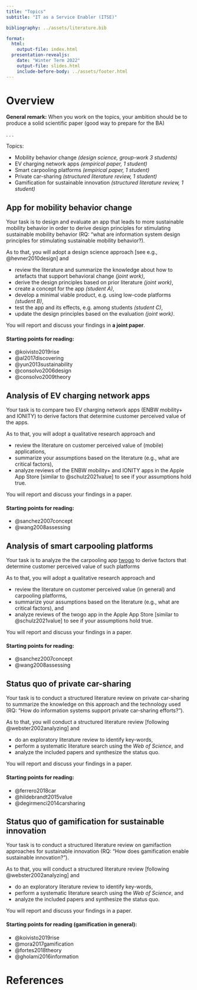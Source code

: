 ```yaml
---
title: "Topics"
subtitle: "IT as a Service Enabler (ITSE)"

bibliography: ../assets/literature.bib

format: 
  html:
    output-file: index.html
  presentation-revealjs:
    date: "Winter Term 2022"
    output-file: slides.html 
    include-before-body: ../assets/footer.html  
---
```



# Overview

**General remark:** When you work on the topics, your ambition should be to produce a solid scientific paper (good way to prepare for the BA)

. . .

Topics:

:::{.incremental}
- Mobility behavior change *(design science, group-work 3 students)*
- EV charging network apps *(empirical paper, 1 student)*
- Smart carpooling platforms *(empirical paper, 1 student)*
- Private car-sharing *(structured literature review, 1 student)*
- Gamification for sustainable innovation *(structured literature review, 1 student)*
:::

## App for mobility behavior change

Your task is to design and evaluate an app that leads to more sustainable mobility behavior in order to derive design principles for stimulating sustainable mobility behavior (RQ: "what are information system design principles for stimulating sustainable mobility behavior?).

As to that, you will adopt a design science approach [see e.g., @hevner2010design] and

- review the literature and summarize the knowledge about how to artefacts that support behavioral change *(joint work)*, 
- derive the design principles based on prior literature *(joint work)*, 
- create a concept for the app *(student A)*, 
- develop a minimal viable product, e.g. using low-code platforms *(student B)*,
- test the app and its effects, e.g. among students *(student C)*,
- update the design principles based on the evaluation *(joint work)*.

You will report and discuss your findings in **a joint paper**.

:::{.notes}
#### Starting points for reading:

- @koivisto2019rise
- @al2017discovering
- @yun2013sustainability
- @consolvo2006design
- @consolvo2009theory
:::

## Analysis of EV charging network apps

Your task is to compare two EV charging network apps (ENBW mobility+ and IONITY) to derive factors that determine customer perceived value of the apps.

As to that, you will adopt a qualitative research approach and

- review the literature on customer perceived value of (mobile) applications,
- summarize your assumptions based on the literature (e.g., what are critical factors),
- analyze reviews of the ENBW mobility+ and IONITY apps in the Apple App Store [similar to @schulz2021value] to see if your assumptions hold true.

You will report and discuss your findings in a paper.

:::{.notes}
#### Starting points for reading:

- @sanchez2007concept
- @wang2008assessing
:::

## Analysis of smart carpooling platforms

Your task is to analyze the the carpooling app [twogo](www.twogo.com) to derive factors that determine customer perceived value of such platforms

As to that, you will adopt a qualitative research approach and

- review the literature on customer perceived value (in general) and carpooling platforms,
- summarize your assumptions based on the literature (e.g., what are critical factors), and
- analyze reviews of the twogo app in the Apple App Store [similar to @schulz2021value] to see if your assumptions hold true.

You will report and discuss your findings in a paper.

:::{.notes}
#### Starting points for reading:

- @sanchez2007concept
- @wang2008assessing
:::

## Status quo of private car-sharing

Your task is to conduct a structured literature review on private car-sharing to summarize the knowledge on this approach and the technology used (RQ: "How do information systems support private car-sharing efforts?").

As to that, you will conduct a structured literature review [following @webster2002analyzing] and

- do an exploratory literature review to identify key-words,
- perform a systematic literature search using the *Web of Science*, and
- analyze the included papers and synthesize the status quo.

You will report and discuss your findings in a paper.

:::{.notes}
#### Starting points for reading:

- @ferrero2018car
- @hildebrandt2015value
- @degirmenci2014carsharing
:::

## Status quo of gamification for sustainable innovation

Your task is to conduct a structured literature review on gamifaction approaches for sustainable innovation (RQ: "How does gamification enable sustainable innovation?").

As to that, you will conduct a structured literature review [following @webster2002analyzing] and

- do an exploratory literature review to identify key-words,
- perform a systematic literature search using the *Web of Science*, and
- analyze the included papers and synthesize the status quo.

You will report and discuss your findings in a paper.

:::{.notes}
#### Starting points for reading (gamification in general):

- @koivisto2019rise
- @mora2017gamification
- @fortes2018theory
- @gholami2016information
:::


# References
::: {#refs}
:::